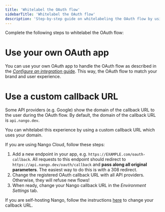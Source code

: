 ```yaml
---
title: 'Whitelabel the OAuth flow'
sidebarTitle: 'Whitelabel the OAuth flow'
description: 'Step-by-step guide on whitelabeling the OAuth flow by using a custom callback URL.'
---
```


Complete the following steps to whitelabel the OAuth flow:

# Use your own OAuth app

You can use your own OAuth app to handle the OAuth flow as described in the [_Configure an integration_ guide](/guides/main/configure-an-integration). This way, the OAuth flow to match your brand and user experience.

# Use a custom callback URL

Some API providers (e.g. Google) show the domain of the callback URL to the user during the OAuth flow. By default, the domain of the callback URL is `api.nango.dev`.

You can whitelabel this experience by using a custom callback URL which uses your domain.

If you are using Nango Cloud, follow these steps:

1. Add a new endpoint in your app, e.g. `https://EXAMPLE.com/oauth-callback`. All requests to this endpoint should redirect to `https://api.nango.dev/oauth/callback` and **pass along all original parameters**. The easiest way to do this is with a 308 redirect.
2. Change the registered OAuth callback URL with all API providers. Otherwise, they will refuse new flows!
3. When ready, change your Nango callback URL in the _Environment Settings_ tab.

If you are self-hosting Nango, follow the instructions [here](/host/self-host/self-hosting-instructions) to change your callback URL.